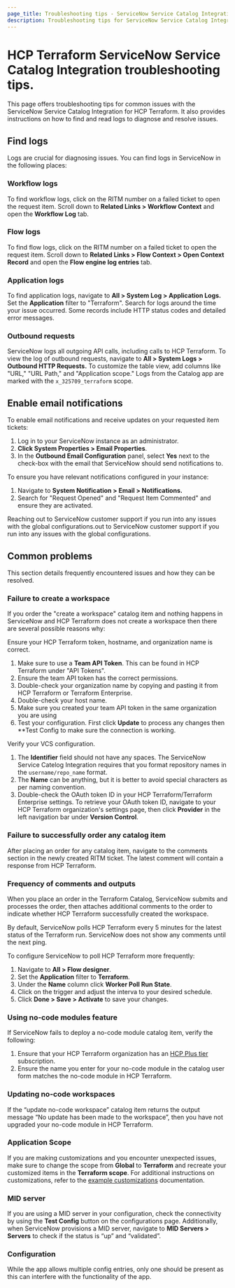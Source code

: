 ```yaml
---
page_title: Troubleshooting tips - ServiceNow Service Catalog Integration - HCP Terraform
description: Troubleshooting tips for ServiceNow Service Catalog Integration.
---
```


# HCP Terraform ServiceNow Service Catalog Integration troubleshooting tips. 

This page offers troubleshooting tips for common issues with the ServiceNow Service Catalog Integration for HCP Terraform. 
It also provides instructions on how to find and read logs to diagnose and resolve issues.

## Find logs

Logs are crucial for diagnosing issues. You can find logs in ServiceNow in the following places:

### Workflow logs

To find workflow logs, click on the RITM number on a failed ticket to open the request item. 
Scroll down to **Related Links > Workflow Context** and open the **Workflow Log** tab. 

### Flow logs

To find flow logs, click on the RITM number on a failed ticket to open the request item.
Scroll down to **Related Links > Flow Context > Open Context Record** and open the **Flow engine log entries** tab. 

### Application logs

To find application logs, navigate to **All > System Log > Application Logs.**
Set the **Application** filter to "Terraform". 
Search for logs around the time your issue occurred. Some records include HTTP status codes and detailed error messages.

### Outbound requests

ServiceNow logs all outgoing API calls, including calls to HCP Terraform. To view the log of outbound requests, navigate  to **All > System Logs > Outbound HTTP Requests.** 
To customize the table view, add columns like "URL," "URL Path," and "Application scope." 
Logs from the Catalog app are marked with the `x_325709_terraform` scope.

## Enable email notifications

To enable email notifications and receive updates on your requested item tickets:

1. Log in to your ServiceNow instance as an administrator. 
1. **Click System Properties > Email Properties**. 
1. In the **Outbound Email Configuration** panel, select **Yes** next to the check-box with the email that ServiceNow should send notifications to.

To ensure you have relevant notifications configured in your instance: 

1. Navigate to **System Notification > Email > Notifications.**
1. Search for "Request Opened" and "Request Item Commented" and ensure they are activated.

Reaching out to ServiceNow customer support if you run into any issues with the global configurations.out to ServiceNow customer support if you run into any issues with the global configurations.

## Common problems

This section details frequently encountered issues and how they can be resolved. 

### Failure to create a workspace

If you order the "create a workspace" catalog item and  nothing happens in ServiceNow and HCP Terraform does not create a workspace then there are several possible reasons why: 

Ensure your HCP Terraform token, hostname, and organization name is correct.

1. Make sure to use a **Team API Token**. This can be found in HCP Terraform under "API Tokens". 
1. Ensure the team API token has the correct permissions. 
1. Double-check your organization name by copying and pasting it from HCP Terraform or Terraform Enterprise.
1. Double-check your host name. 
1. Make sure you created your team API token  in the same organization you are using 
1. Test your configuration. First click **Update** to process any changes then **Test Config to make sure the connection is working.
  
Verify your VCS configuration.

1. The **Identifier** field should not have any spaces.  The ServiceNow Service Catelog Integration requires that you format repository names in the `username/repo_name` format.
1. The **Name** can be anything, but it is better to avoid special characters as per naming convention.
1. Double-check the OAuth token ID in your HCP Terraform/Terraform Enterprise settings. To retrieve your OAuth token ID, navigate to your HCP Terraform organization's settings page, then click **Provider** in the left navigation bar under **Version Control**.


### Failure to successfully order any catalog item

After placing an order for any catalog item, navigate to the comments section in the newly created RITM ticket. 
The latest comment will contain a response from HCP Terraform.

### Frequency of comments and outputs

When you place an order in the  Terraform Catalog, ServiceNow submits and processes the order, then attaches  additional comments  to the order to indicate whether HCP Terraform successfully created the workspace.

By default, ServiceNow polls HCP Terraform every 5 minutes for the latest status of the Terraform run. ServiceNow does not show any comments until the next ping.

To configure ServiceNow to poll HCP Terraform more frequently:

1. Navigate to **All > Flow designer**.
1. Set the **Application** filter to **Terraform**.
1. Under the **Name** column click  **Worker Poll Run State**.
1. Click on the trigger and adjust the interva to your desired schedule. 
1. Click **Done > Save > Activate** to save your changes.

### Using no-code modules feature

If ServiceNow fails to deploy a no-code module catalog item, verify the following:

1. Ensure that your HCP Terraform organization has an [HCP Plus tier](https://www.hashicorp.com/products/terraform/pricing) subscription. 
1. Ensure the name you enter for your no-code module in the catalog user form matches the no-code module in HCP Terraform. 
### Updating no-code workspaces

If the “update no-code workspace” catalog item returns the output message “No update has been made to the workspace”, then you have not upgraded your no-code module in HCP Terraform. 

### Application Scope

If you are making customizations and you encounter unexpected issues, make sure to change the scope from **Global** to **Terraform** and recreate your customized items in the **Terraform scope**. 
For additional instructions on customizations, refer to the [example customizations](/terraform/cloud-docs/integrations/service-now/service-catalog-terraform/example-customizations) documentation.

### MID server  

If you are using a MID server in your configuration, check the connectivity by using the **Test Config** button on the configurations page. 
Additionally, when ServiceNow provisions a MID server, navigate to **MID Servers > Servers** to check if the status is “up” and “validated”.

### Configuration

While the app allows multiple config entries, only one should be present as this can interfere with the functionality of the app.